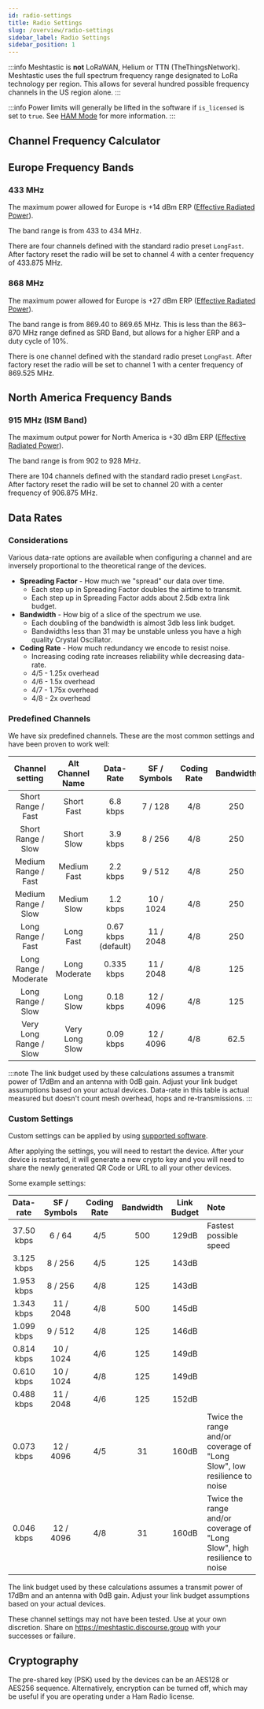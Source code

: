 ```yaml
---
id: radio-settings
title: Radio Settings
slug: /overview/radio-settings
sidebar_label: Radio Settings
sidebar_position: 1
---
```



:::info
Meshtastic is **not** LoRaWAN, Helium or TTN (TheThingsNetwork). Meshtastic uses the full spectrum frequency range designated to LoRa technology per region. This allows for several hundred possible frequency channels in the US region alone.
:::

:::info
Power limits will generally be lifted in the software if `is_licensed` is set to `true`. See [HAM Mode](/docs/faq#amateur-radio-ham) for more information.
:::

## Channel Frequency Calculator

<FrequencyCalculator />

## Europe Frequency Bands

### 433 MHz

The maximum power allowed for Europe is +14 dBm ERP ([Effective Radiated Power](https://en.wikipedia.org/wiki/Effective_radiated_power)).

The band range is from 433 to 434 MHz.

There are four channels defined with the standard radio preset `LongFast`. After factory reset the radio will be set to channel 4 with a center frequency of 433.875 MHz.

### 868 MHz

The maximum power allowed for Europe is +27 dBm ERP ([Effective Radiated Power](https://en.wikipedia.org/wiki/Effective_radiated_power)).

The band range is from 869.40 to 869.65 MHz. This is less than the 863–870 MHz range defined as SRD Band, but allows for a higher ERP and a duty cycle of 10%.

There is one channel defined with the standard radio preset `LongFast`. After factory reset the radio will be set to channel 1 with a center frequency of 869.525 MHz.

## North America Frequency Bands

### 915 MHz (ISM Band)

The maximum output power for North America is +30 dBm ERP ([Effective Radiated Power](https://en.wikipedia.org/wiki/Effective_radiated_power)).

The band range is from 902 to 928 MHz.

There are 104 channels defined with the standard radio preset `LongFast`. After factory reset the radio will be set to channel 20 with a center frequency of 906.875 MHz.

## Data Rates

### Considerations

Various data-rate options are available when configuring a channel and are inversely proportional to the theoretical range of the devices.

- **Spreading Factor** - How much we "spread" our data over time.
  - Each step up in Spreading Factor doubles the airtime to transmit.
  - Each step up in Spreading Factor adds about 2.5db extra link budget.
- **Bandwidth** - How big of a slice of the spectrum we use.
  - Each doubling of the bandwidth is almost 3db less link budget.
  - Bandwidths less than 31 may be unstable unless you have a high quality Crystal Oscillator.
- **Coding Rate** - How much redundancy we encode to resist noise.
  - Increasing coding rate increases reliability while decreasing data-rate.
  - 4/5 - 1.25x overhead
  - 4/6 - 1.5x overhead
  - 4/7 - 1.75x overhead
  - 4/8 - 2x overhead

### Predefined Channels

We have six predefined channels. These are the most common settings and have been proven to work well:

|    Channel setting     | Alt Channel Name |      Data-Rate      | SF / Symbols | Coding Rate | Bandwidth | Link Budget |
| :--------------------: | :--------------: | :-----------------: | :----------: | :---------: | :-------: | :---------: |
|   Short Range / Fast   |    Short Fast    |      6.8 kbps       |   7 / 128    |     4/8     |    250    |    137dB    |
|   Short Range / Slow   |    Short Slow    |      3.9 kbps       |   8 / 256    |     4/8     |    250    |    140dB    |
|  Medium Range / Fast   |   Medium Fast    |      2.2 kbps       |   9 / 512    |     4/8     |    250    |    143dB    |
|  Medium Range / Slow   |   Medium Slow    |      1.2 kbps       |  10 / 1024   |     4/8     |    250    |    146dB    |
|   Long Range / Fast    |    Long Fast     | 0.67 kbps (default) |  11 / 2048   |     4/8     |    250    |   148.5dB   |
| Long Range / Moderate  |  Long Moderate   |     0.335 kbps      |  11 / 2048   |     4/8     |    125    |    151dB    |
|   Long Range / Slow    |    Long Slow     |      0.18 kbps      |  12 / 4096   |     4/8     |    125    |    154dB    |
| Very Long Range / Slow |  Very Long Slow  |      0.09 kbps      |  12 / 4096   |     4/8     |   62.5    |    157dB    |

:::note
The link budget used by these calculations assumes a transmit power of 17dBm and an antenna with 0dB gain. Adjust your link budget assumptions based on your actual devices. Data-rate in this table is actual measured but doesn't count mesh overhead, hops and re-transmissions.
:::

### Custom Settings

Custom settings can be applied by using [supported software](/docs/software).

After applying the settings, you will need to restart the device. After your device is restarted, it will generate a new crypto key and you will need to share the newly generated QR Code or URL to all your other devices.

Some example settings:

| Data-rate  | SF / Symbols | Coding Rate | Bandwidth | Link Budget | Note                                                                     |
| :--------: | :----------: | :---------: | :-------: | :---------: | :----------------------------------------------------------------------- |
| 37.50 kbps |    6 / 64    |     4/5     |    500    |    129dB    | Fastest possible speed                                                   |
| 3.125 kbps |   8 / 256    |     4/5     |    125    |    143dB    |                                                                          |
| 1.953 kbps |   8 / 256    |     4/8     |    125    |    143dB    |                                                                          |
| 1.343 kbps |  11 / 2048   |     4/8     |    500    |    145dB    |                                                                          |
| 1.099 kbps |   9 / 512    |     4/8     |    125    |    146dB    |                                                                          |
| 0.814 kbps |  10 / 1024   |     4/6     |    125    |    149dB    |                                                                          |
| 0.610 kbps |  10 / 1024   |     4/8     |    125    |    149dB    |                                                                          |
| 0.488 kbps |  11 / 2048   |     4/6     |    125    |    152dB    |                                                                          |
| 0.073 kbps |  12 / 4096   |     4/5     |    31     |    160dB    | Twice the range and/or coverage of "Long Slow", low resilience to noise  |
| 0.046 kbps |  12 / 4096   |     4/8     |    31     |    160dB    | Twice the range and/or coverage of "Long Slow", high resilience to noise |

The link budget used by these calculations assumes a transmit power of 17dBm and an antenna with 0dB gain. Adjust your link budget assumptions based on your actual devices.

These channel settings may not have been tested. Use at your own discretion. Share on https://meshtastic.discourse.group with your successes or failure.

## Cryptography

The pre-shared key (PSK) used by the devices can be an AES128 or AES256 sequence.  Alternatively, encryption can be turned off, which may be useful if you are operating under a Ham Radio license.
